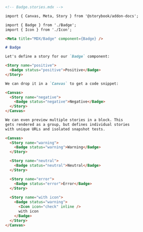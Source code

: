 ```md
<!-- Badge.stories.mdx -->

import { Canvas, Meta, Story } from '@storybook/addon-docs';

import { Badge } from './Badge';
import { Icon } from './Icon';

<Meta title="MDX/Badge" component={Badge} />

# Badge

Let's define a story for our `Badge` component:

<Story name="positive">
  <Badge status="positive">Positive</Badge>
</Story>

We can drop it in a `Canvas` to get a code snippet:

<Canvas>
  <Story name="negative">
    <Badge status="negative">Negative</Badge>
  </Story>
</Canvas>

We can even preview multiple stories in a block. This
gets rendered as a group, but defines individual stories
with unique URLs and isolated snapshot tests.

<Canvas>
  <Story name="warning">
    <Badge status="warning">Warning</Badge>
  </Story>

  <Story name="neutral">
    <Badge status="neutral">Neutral</Badge>
  </Story>

  <Story name="error">
    <Badge status="error">Error</Badge>
  </Story>
  
  <Story name="with icon">
    <Badge status="warning">
      <Icon icon="check" inline />
      with icon
    </Badge>
  </Story>
</Canvas>
```